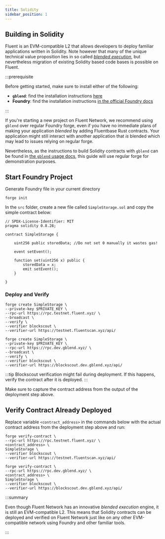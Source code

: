 ```yaml
---
title: Solidity
sidebar_position: 1
---
```


Building in Solidity
---


Fluent is an EVM-compatible L2 that allows developers to deploy familiar applications written in Solidity. Note however that many of the unique technical value proposition lies in so called [_blended execution_](../../knowledge-base/blended-101.md), but nevertheless migration of existing Solidity based code bases is possible on Fluent.

:::prerequisite

Before getting started, make sure to install either of the following:

* **`gblend`**: find the installation instructions [here](../../gblend/installation.md)
* **Foundry**: find the installation instructions [in the official Foundry docs](https://book.getfoundry.sh/getting-started/installation)

:::

If you're starting a new project on Fluent Network, we recommend using `gblend` over regular Foundry forge, even if you have no immediate plans of making your application _blended_ by adding Fluentbase Rust contracts. Your application might still interact with another application that _is_ blended which may lead to issues relying on regular forge.

Nevertheless, as the instructions to build Solidity contracts with `gblend` can be found in [the `gblend` usage docs](../../gblend/usage.md), this guide will use regular forge for demonstration purposes.

## Start Foundry Project

Generate Foundry file in your current directory

```shell
forge init 
```

In the `src` folder, create a new file called `SimpleStorage.sol` and copy the simple contract below:

```solidity
// SPDX-License-Identifier: MIT
pragma solidity 0.8.28;

contract SimpleStorage {

    uint256 public storedData; //Do not set 0 manually it wastes gas!

    event setEvent();
    
    function set(uint256 x) public {
        storedData = x;
        emit setEvent();
    }

}
```

### Deploy and Verify 

<Tabs>
<TabItem value="testnet" label="Testnet">

```shell
forge create SimpleStorage \
--private-key $PRIVATE_KEY \
--rpc-url https://rpc.testnet.fluent.xyz/ \
--broadcast \
--verify \
--verifier blockscout \
--verifier-url https://testnet.fluentscan.xyz/api/
```

</TabItem>
<TabItem value="devnet" label="Devnet">

```shell
forge create SimpleStorage \
--private-key $PRIVATE_KEY \
--rpc-url https://rpc.dev.gblend.xyz/ \
--broadcast \
--verify \
--verifier blockscout \
--verifier-url https://blockscout.dev.gblend.xyz/api/
```

</TabItem>
</Tabs>

:::tip
Blockscout verification might fail during deployment.
If this happens, verify the contract after it is deployed.
:::

Make sure to capture the contract address from the output of the deployment step above.

## Verify Contract Already Deployed 

Replace variable `<contract_address>` in the commands below with the actual contract address from the deployment step above and run:

<Tabs>
<TabItem value="testnet" label="Testnet">

```shell
forge verify-contract \
--rpc-url https://rpc.testnet.fluent.xyz/ \
<contract_address> \
SimpleStorage \
--verifier blockscout \
--verifier-url https://testnet.fluentscan.xyz/api/
```

</TabItem>
<TabItem value="devnet" label="Devnet">

```shell
forge verify-contract \
--rpc-url https://rpc.dev.gblend.xyz/ \
<contract_address> \
SimpleStorage \
--verifier blockscout \
--verifier-url https://blockscout.dev.gblend.xyz/api/
```

</TabItem>
</Tabs>

:::summary

Even though Fluent Network has an innovative _blended execution_ engine, it is still an EVM-compatible L2. This means that Solidity contracts can be deployed and verified on Fluent Network just like on any other EVM-compatible network using Foundry and other familiar tools.

:::